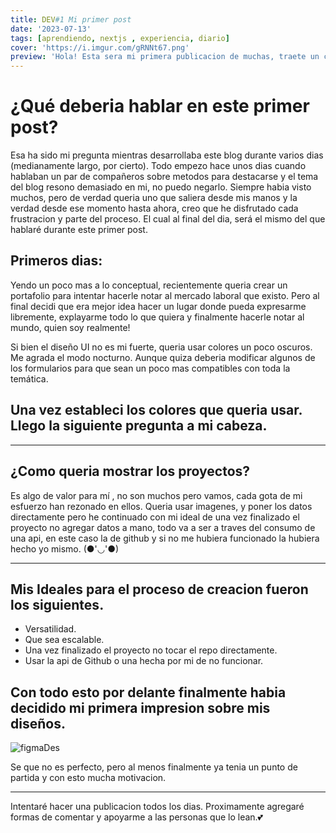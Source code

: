 ```yaml
---
title: DEV#1 Mi primer post
date: '2023-07-13'
tags: [aprendiendo, nextjs , experiencia, diario]
cover: 'https://i.imgur.com/gRNNt67.png'
preview: 'Hola! Esta sera mi primera publicacion de muchas, traete un cafecito y acompañame en este proceso. '
---
```


# ¿Qué deberia hablar en este primer post?

Esa ha sido mi pregunta mientras desarrollaba este blog durante varios dias (medianamente largo, por cierto).
Todo empezo hace unos dias cuando hablaban un par de compañeros sobre metodos para destacarse y el tema del blog
resono demasiado en mi, no puedo negarlo. Siempre habia visto muchos, pero de verdad queria uno que saliera desde 
mis manos y la verdad desde ese momento hasta ahora, creo que he disfrutado cada frustracion y parte del proceso.
El cual al final del dia, será el mismo del que hablaré durante este primer post.

## Primeros dias:

Yendo un poco mas a lo conceptual, recientemente queria crear un portafolio para intentar hacerle notar al mercado laboral que existo.
Pero al final decidi que era mejor idea hacer un lugar donde pueda expresarme libremente, explayarme todo lo que quiera y finalmente 
hacerle notar al mundo, quien soy realmente!

Si bien el diseño UI no es mi fuerte, queria usar colores un poco oscuros. Me agrada el modo nocturno. Aunque quiza deberia modificar algunos
de los formularios para que sean un poco mas compatibles con toda la temática.

## Una vez estableci los colores que queria usar. Llego la siguiente pregunta a mi cabeza.

-----------

## ¿Como queria mostrar los proyectos?

Es algo de valor para mí , no son muchos pero vamos, cada gota de mi esfuerzo han rezonado en ellos.
Queria usar imagenes, y poner los datos directamente pero he continuado con mi ideal de una vez finalizado el proyecto no agregar datos a mano, todo va a ser a traves del consumo de una api, en este caso la de github y si no me hubiera funcionado la hubiera hecho yo mismo. (●'◡'●)

-------------------

## Mis Ideales para el proceso de creacion fueron los siguientes.

- Versatilidad.
- Que sea escalable.
- Una vez finalizado el proyecto no tocar el repo directamente.
- Usar la api de Github o una hecha por mi de no funcionar.

## Con todo esto por delante finalmente habia decidido mi primera impresion sobre mis diseños.

![figmaDes](https://i.imgur.com/FEExMxS.png)

Se que no es perfecto, pero al menos finalmente ya tenia un punto de partida y con esto mucha motivacion.






------------
Intentaré hacer una publicacion todos los dias. Proximamente agregaré formas de comentar y apoyarme
a las personas que lo lean.💕
